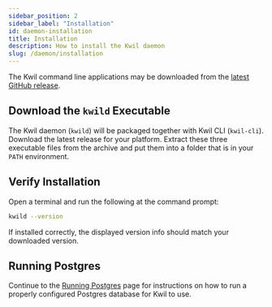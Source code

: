 ```yaml
---
sidebar_position: 2
sidebar_label: "Installation"
id: daemon-installation
title: Installation
description: How to install the Kwil daemon
slug: /daemon/installation
---
```


The Kwil command line applications may be downloaded from the
[latest GitHub release](https://github.com/trufnetwork/kwil-db/releases/latest).

## Download the `kwild` Executable

The Kwil daemon (`kwild`) will be packaged together with Kwil CLI (`kwil-cli`).
Download the latest release for your platform.  Extract these three executable files from the archive and put them
into a folder that is in your `PATH` environment.

## Verify Installation

Open a terminal and run the following at the command prompt:

```bash
kwild --version
```

If installed correctly, the displayed version info should match your downloaded version.

## Running Postgres

Continue to the [Running Postgres](/docs/daemon/running-postgres) page for instructions on how to run a properly configured
Postgres database for Kwil to use.
